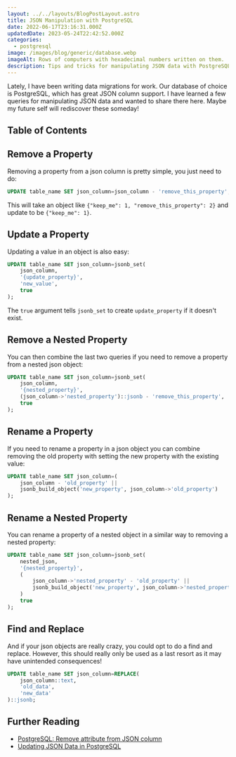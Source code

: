 ```yaml
---
layout: ../../layouts/BlogPostLayout.astro
title: JSON Manipulation with PostgreSQL
date: 2022-06-17T23:16:31.000Z
updatedDate: 2023-05-24T22:42:52.000Z
categories:
  - postgresql
image: /images/blog/generic/database.webp
imageAlt: Rows of computers with hexadecimal numbers written on them.
description: Tips and tricks for manipulating JSON data with PostgreSQL.
---
```

Lately, I have been writing data migrations for work. Our database of choice is
PostgreSQL, which has great JSON column support. I have learned a few queries for
manipulating JSON data and wanted to share there here. Maybe my future self
will rediscover these someday!

## Table of Contents

## Remove a Property

<NewsletterForm />

Removing a property from a json column is pretty simple, you just need to do:

```sql
UPDATE table_name SET json_column=json_column - 'remove_this_property';
```

This will take an object like `{"keep_me": 1, "remove_this_property": 2}` and update
to be `{"keep_me": 1}`.

## Update a Property

Updating a value in an object is also easy:

```sql
UPDATE table_name SET json_column=jsonb_set(
    json_column,
    '{update_property}',
    'new_value',
    true
);
```

The `true` argument tells `jsonb_set` to create `update_property` if it doesn't exist.

## Remove a Nested Property

You can then combine the last two queries if you need to remove a property from a nested json object:

```sql
UPDATE table_name SET json_column=jsonb_set(
    json_column,
    '{nested_property}',
    (json_column->'nested_property')::jsonb - 'remove_this_property',
    true
);
```

## Rename a Property

If you need to rename a property in a json object you can combine removing the
old property with setting the new property with the existing value:

```sql
UPDATE table_name SET json_column=(
    json_column - 'old_property' ||
    jsonb_build_object('new_property', json_column->'old_property')
);
```

<RandomSupport />

## Rename a Nested Property

You can rename a property of a nested object in a similar way to removing a nested property:

```sql
UPDATE table_name SET json_column=jsonb_set(
    nested_json,
    '{nested_property}',
    (
        json_column->'nested_property' - 'old_property' ||
        jsonb_build_object('new_property', json_column->'nested_property'->'old_property'
    )
    true
);
```

## Find and Replace

And if your json objects are really crazy, you could opt to do a find and replace.
However, this should really only be used as a last resort as it may have unintended consequences!

```sql
UPDATE table_name SET json_column=REPLACE(
    json_column::text,
    'old_data',
    'new_data'
)::jsonb;
```

## Further Reading

- [PostgreSQL: Remove attribute from JSON column](https://stackoverflow.com/questions/23490965/postgresql-remove-attribute-from-json-column)
- [Updating JSON Data in PostgreSQL](https://aaronbos.dev/posts/update-json-postgresql)
